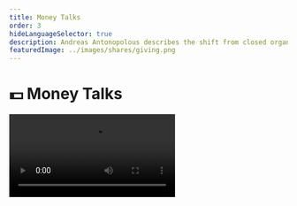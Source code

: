 ```yaml
---
title: Money Talks
order: 3
hideLanguageSelector: true
description: Andreas Antonopolous describes the shift from closed organizations to open platforms to ownerless protocols and describes the historical appearance nad uses of money.
featuredImage: ../images/shares/giving.png
---
```


# 💵 Money Talks

<Video src="https://www.youtube-nocookie.com/embed/n-EpKQ6xIJs" />

This slightly older [Andreas Antonopoulos talk](https://www.youtube.com/watch?v=n-EpKQ6xIJs&list=PLPQwGV1aLnTvCuQXCZ3RBvdlCnqstTirl&index=2) is part of a playlist which is enormously valuable for setting the scene in our current study. Andreas was one of the first, and remains perhaps the most famous, presenter of Bitcoin and the ideas which inform it. Many of his talks and presentations have already become cultural artifacts. 

## How does this fit into Kernel?

This talk provides an historical context for money and outlines why Bitcoin is important within that context. It has been chosen for Kernel, in particular, because it speaks directly to:

<Process>

**Money** and **speech**, and how closely interwoven these two have always been.

**Value** in the broadest and most historical sense, with many pertinent examples provided.

**Meaning**. This is not about money for the internet: it's about the internet of money.

</Process>

## Brief

Briefs present the most relevant quotes from the linked resource, with small pieces of added commentary where appropriate.

> "If you think of money as technology, how old is this technology? \[...\] It's always surprising that people will say, 'Oh, 400 years old', '1000 years old', 'a few thousand years old'. In fact, we don't know how old money is \[...\] We have yet to discover a civilization that didn't have money. So, we know it's at least as old as civilization.

> One thing that really surprises people is that **money is older than writing**. The way we know this is that the first examples of writing [cuneiform and hieroglyphics] we have are writing about money - they're ledgers. Is writing older than the wheel? I don't know, but we do know that wheels were used as money. **Money is an ancient technology**."

It's no small thing to talk about "building better money" because what we're actually talking about is a human symbolic construction which extends back beyond recorded history. Every time there has been a significant innovation in how money is expressed and/or used, very interesting things have happened to both the ways in which, and the scale at which, humans organize.

> "Primates can be taught to use money: i.e. there are studies which show that you can teach them that specific stones can be exchanged for bananas. Very quickly, they invent both armed robbery and prostitution. What does this tell you about the nature of money? The important insight is that _money is a form of communication_. At its very basic level, money isn't value: money represents an abstraction of value. It's a way of _communicating value_. **Money is a language**."

If money is a language, what does an innovation which makes its medium logically decentralized really mean? It may mean that no-one will control the expression of economic value in exactly the same way that no-one controls the meaning of words: they are arrived at consensually through common use. What will you choose to say in this ancient language we are revitalizing?

Once we add the ability to program this medium using a Turing-complete script, we may need to begin thinking of all this not in terms of a new language, but as a *development of the order of language itself*, but more on that later.

> "Communicating value to each other is the basis of creating social bonds. **Money is an important social tool**."

Money as linguistic technology is (and always has been) about the scale at which you can play your co-ordination game. The scale is now planetary. Are you ready to make your move?

### For the skeptics

> "Think about how often the technology of money has been transformed. Very basically, communicating value can take place through an exchange of things of equal value. The first major technological evolution is to exchange something you can't eat: shells, beads, feathers, a string with knots etc., so that money takes a more abstract form. It moves away from the tangible consumption of intrinsic value, and becomes something which refers to value as an abstraction. Precious metals fairly quickly became the most popular way of doing this because they're scarce, transportable, divisible, and universally valued for aesthetic purposes. It took thousands of years for this invention to take root, and we see it occurring around the time of the agrarian revolution. Then nothing for a few thousand years. Then came the idea that I can deposit my gold with someone trustworthy; they can issue a paper certificate for my deposit; and I can trade that paper.

> With every technological revolution in money, there comes skepticism; and this is the moment of greatest skepticism in our history. The move to paper was highly controversial. It took about 400 years for paper as money to become broadly accepted. Then, 60 years ago, we saw a new form of money in the form of plastic cards. In fact, the first cards were paper, but then Diner's Club in the US created the first recognizable credit card (which was originally a form of a traveler's cheque). 

> Now we have Bitcoin which represents a new form of 'doing money' and is as radical as the change from precious metals to paper, perhaps even more so. This is because our history as a species has to do with tangible expressions of wealth, and now we're dealing with a network-centric form of money which is totally abstract."

We're really looking at a phase change in the expressive power of money: i.e. it can now be programmed to *do stuff dynamically* in addition to being traded. Why does it matter that we now have a network-centric form of programmable money which is totally abstract? 

Well, what money is, how it is created, and who gets to distribute it goes to the very heart of the ways in which we are all incentivised to act. Incentives can be thought of as the social, political and neurobiological primitives which define what kinds of behaviours we express - individually and collectively - and therefore the kinds of conscious experience we value, both personally and communally. Programming such primitives in a network-centric manner, where meaning is arrived at consensually, provides no less than the possibility to broaden the horizons of human consciousness.

### Open protocols and a network of value

> "Bitcoin isn't just digital money (we already have that). **Bitcoin is a fundamental transformation in the technology of money**. So, let's talk about network architecture, because Bitcoin isn't happening in a vacuum; it's happening at a moment in history when we are seeing a transformation in many social institutions; i.e. the network-centric era. The internet has precipitated the change of many closed, hierarchical organizations and institutions into _platforms_. We've started seeing the introduction of _interfaces_ - APIs - where information can flow in and out of the organization. Now, even more transformation is occurring with the change from platforms to _protocols_; the difference being that, in protocols, there is no central appeal. TCP/IP doesn't work with reference to a service provider; TCP/IP works, _without context_, everywhere in the world. **You don't have to sign up for an account, you just have to use the language**. Once you go from a platform to a language, it creates a host of new possibilities.

> **Bitcoin is the first, network-centric, protocol for money** and what that means is that it exists without reference to an institution or platform.

Once you've understood that money is a language used since time immemorial to communicate value, and that 2009 saw a phase shift from controlled, closed platforms to open, permissionless protocols; you've got the whole thing. What matters now is the precedents we set as the first users of these new protocols.

> "'Peer-to-peer' money refers to an architecture which describes the relationship between participants in a (distributed) system. The architecture of Bitcoin is peer-to-peer because **every participant in the network speaks the Bitcoin protocol at the same level**. There are no "special" Bitcoin nodes. It means that every peer treats every transaction the same; it has no context in the peer's system apart from that which it gets from the network."

Context and state are critical in distributed systems, because they are shared between all the peers who can therefore change that state according to certain rules, if they speak the agreed-upon language. This is very different to a client-server architecture like that run by Facebook, who retain total control over the state, as well as your data.

### Master-slave vs peer-to-peer

> "Money is something that we don't talk about or teach, and perhaps this is a result of the architecture. Precious metals stored in a vault against which paper is issued mean that money in this expression is a form of debt, which curtails our discussions. How many of you have money in a bank? [everyone raises their hands] **None of you have money in a bank!** You have loaned your money to a bank: it is not the same thing."

The bank-customer relationship is an earlier form of the same client-server architecture, and the money involved here only exists on a ledger that you do not have access to, or the ability to influence.

> "Another term used for this client-server architecture where you maintain only a weak copy is a **master-slave** architecture. If you think about previous technologies of money as using this master-slave architecture, you have to ask an uncomfortable question: who is the slave?"

> "Bitcoin is totally different, because you don't owe anyone anything, nor does anyone owe you anything. It is not a system based on debt. It is a system based on absolute ownership of an abstract token. In Bitcoin, possession is 10/10ths of the law. Bitcoin is a **fundamental transformation** because it changes radically the architecture of money into one where every participant is equal and where a transaction has no state or context other than that required to obey the rules of a network no-one controls. Your money is yours; no-one can censor, sieze, or freeze it. No-one can tell you what to say with your money."

The point about architecture is critical to understanding the deeper intentions of this Kernel course: we want to teach you how to see the underlying patterns in things so that you can more efficiently process all the information coming at you and pick the most relevant bits, based on a firm grasp of the fundamentals, which will help you transform your knowledge and skills to those required to overhaul the web now that we have protocols for money.

> "Rather than focussing on intrinsic value, we should be thinking about **intrinsic utility**. Bitcoin represents a moment of immense intrinsic utility: it is software-as-money, money-as-a-content-type, money-as-a-service. Programmable money provides utility which makes it much more than just money for the internet: **it turns it into the internet of money**.

Later in the Q&A session Andreas makes the point that "Bitcoin is a choice; it's opt-in." So, the internet of money is not a given: it's what we're building now. It is our responsibility to make it transparent and eminently usable, while keeping it peer-to-peer, borderless, open, and fair.

> "Interestingly enough, I think the blockchain will create a completely new kind of common good that we've never seen before. If you accept the idea that Bitcoin, or something like it, will continue to exist, we arrive at a place where - for the first time in history - we have a shared historical record which does not decay in time and cannot be changed: immutable history forever \[...\] This immutable history will itself **become a common good** with a scale in time that we have never had before, in any civilization (even those that carved their ledgers in stone).

What is your time horizon? Your life? Your children's life? Or something deeper and more durable than all these transient generations?

